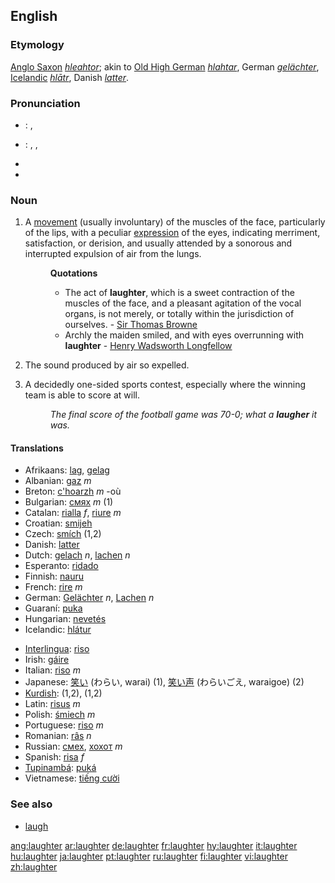 ==English==

===Etymology===
[[Anglo Saxon]] ''[[hleahtor]]''; akin to [[Old High German]] ''[[hlahtar]]'', German ''[[gelächter]]'', [[Icelandic]] ''[[hlātr]]'', Danish ''[[latter]]''.

===Pronunciation===
*{{italbrac|UK}}: {{IPA|/ˈlɑːftə/}}, {{SAMPA|/"lA:ft@/}}
*{{italbrac|US}}: {{AHD|lăfʹtər}}, {{IPA|/ˈlæftɚ/}}, {{SAMPA|/"l{ft@`/}}
*{{audio|en-us-laughter.ogg|Audio (US)}}
*{{rhymes|ɑːftə(r)}}

===Noun===
{{wikipedia}}
{{en-noun|-}}

#A [[movement]] (usually involuntary) of the muscles of the face, particularly of the lips, with a peculiar [[expression]] of the eyes, indicating merriment, satisfaction, or derision, and usually attended by a sonorous and interrupted expulsion of air from the lungs.
#:'''Quotations'''
#:*The act of '''laughter''', which is a sweet contraction of the muscles of the face, and a pleasant agitation of the vocal organs, is not merely, or totally within the jurisdiction of ourselves. - [http://en.wikipedia.org/wiki/Sir_Thomas_Browne Sir Thomas Browne]
#:*Archly the maiden smiled, and with eyes overrunning with '''laughter''' - [http://en2.wikipedia.org/wiki/Henry_Wadsworth_Longfellow Henry Wadsworth Longfellow]
# The sound produced by air so expelled.
# {{slang}} A decidedly one-sided sports contest, especially where the winning team is able to score at will.
#: ''The final score of the football game was 70-0; what a '''laugher''' it was.''

====Translations====
{{rfc-trans}}
{{top}}
*Afrikaans: [[lag]], [[gelag]]
*Albanian: [[gaz]] ''m''
*Breton: [[c'hoarzh]] ''m'' -où
*Bulgarian: [[смях]] ''m'' (1)
*Catalan: [[rialla]] ''f'', [[riure]] ''m''
*Croatian: [[smijeh]] {{m}}
*Czech: [[smích]] {{m}} (1,2)
*Danish: [[latter]]
*Dutch: [[gelach]] ''n'', [[lachen]] ''n''
*Esperanto: [[ridado]]
*Finnish: [[nauru]]
*French: [[rire]] ''m''
*German: [[Gelächter]] ''n'', [[Lachen]] ''n''
*Guaraní: [[puka]]
*Hungarian: [[nevetés]]
*Icelandic: [[hlátur]]
{{mid}}
*[[Interlingua]]: [[riso]]
*Irish: [[gáire]]
*Italian: [[riso]] ''m''
*Japanese: [[笑い]] (わらい, warai) (1), [[笑い声]] (わらいごえ, waraigoe) (2)
*[[Kurdish]]: {{trad|ku|ken}} {{m}} (1,2), {{trad|ku|kenîn}} {{f}} (1,2)
*Latin: [[risus]] ''m''
*Polish: [[śmiech]] ''m''
*Portuguese: [[riso]] ''m''
*Romanian: [[râs]] ''n''
*Russian: [[смех]], [[хохот]] ''m''
*Spanish: [[risa]] ''f''
*[[Tupinambá]]: [[puká]]
*Vietnamese: [[tiếng cười]]
{{bottom}}

===See also===
*[[laugh]]

[[ang:laughter]]
[[ar:laughter]]
[[de:laughter]]
[[fr:laughter]]
[[hy:laughter]]
[[it:laughter]]
[[hu:laughter]]
[[ja:laughter]]
[[pt:laughter]]
[[ru:laughter]]
[[fi:laughter]]
[[vi:laughter]]
[[zh:laughter]]